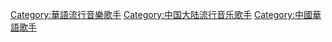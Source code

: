 [[Category:華語流行音樂歌手|Category:華語流行音樂歌手]]
[[Category:中国大陆流行音乐歌手|Category:中国大陆流行音乐歌手]]
[[Category:中國華語歌手|Category:中國華語歌手]]